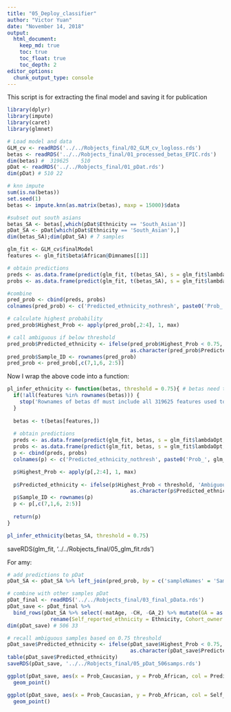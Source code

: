 ```yaml
---
title: "05_Deploy_classifier"
author: "Victor Yuan"
date: "November 14, 2018"
output:
  html_document:
    keep_md: true
    toc: true
    toc_float: true
    toc_depth: 2
editor_options: 
  chunk_output_type: console
---
```


This script is for extracting the final model and saving it for publication

```r
library(dplyr)
library(impute)
library(caret)
library(glmnet)

# Load model and data
GLM_cv <- readRDS('../../Robjects_final/02_GLM_cv_logloss.rds')
betas <- readRDS('../../Robjects_final/01_processed_betas_EPIC.rds') 
dim(betas) #  319625    510
pDat <- readRDS('../../Robjects_final/01_pDat.rds')
dim(pDat) # 510 22

# knn impute
sum(is.na(betas))
set.seed(1)
betas <- impute.knn(as.matrix(betas), maxp = 15000)$data

#subset out south asians
betas_SA <- betas[,which(pDat$Ethnicity == 'South_Asian')]
pDat_SA <- pDat[which(pDat$Ethnicity == 'South_Asian'),]
dim(betas_SA);dim(pDat_SA) # 7 samples

glm_fit <- GLM_cv$finalModel
features <- glm_fit$beta$African@Dimnames[[1]]

# obtain predictions
preds <- as.data.frame(predict(glm_fit, t(betas_SA), s = glm_fit$lambdaOpt, type = 'class'))
probs <- as.data.frame(predict(glm_fit, t(betas_SA), s = glm_fit$lambdaOpt, type = 'response'))

#combine
pred_prob <- cbind(preds, probs)
colnames(pred_prob) <- c('Predicted_ethnicity_nothresh', paste0('Prob_', glm_fit$classnames))

# calculate highest probability
pred_prob$Highest_Prob <- apply(pred_prob[,2:4], 1, max)

# call ambiguous if below threshold
pred_prob$Predicted_ethnicity <- ifelse(pred_prob$Highest_Prob < 0.75, 'Ambiguous', 
                                        as.character(pred_prob$Predicted_ethnicity_nothresh))
pred_prob$Sample_ID <- rownames(pred_prob)
pred_prob <- pred_prob[,c(7,1,6, 2:5)]
```

Now I wrap the above code into a function:

```r
pl_infer_ethnicity <- function(betas, threshold = 0.75){ # betas need to be in the form of samples in columns
  if(!all(features %in% rownames(betas))) {
    stop('Rownames of betas df must include all 319625 features used to fit classifier.')
  }
  
  betas <- t(betas[features,])
  
  # obtain predictions
  preds <- as.data.frame(predict(glm_fit, betas, s = glm_fit$lambdaOpt, type = 'class'))
  probs <- as.data.frame(predict(glm_fit, betas, s = glm_fit$lambdaOpt, type = 'response'))
  p <- cbind(preds, probs)
  colnames(p) <- c('Predicted_ethnicity_nothresh', paste0('Prob_', glm_fit$classnames))

  p$Highest_Prob <- apply(p[,2:4], 1, max)
  
  p$Predicted_ethnicity <- ifelse(p$Highest_Prob < threshold, 'Ambiguous', 
                                        as.character(p$Predicted_ethnicity_nothresh))
  p$Sample_ID <- rownames(p)
  p <- p[,c(7,1,6, 2:5)]
  
  return(p)
}

pl_infer_ethnicity(betas_SA, threshold = 0.75)
```

saveRDS(glm_fit, '../../Robjects_final/05_glm_fit.rds')

For amy:

```r
# add predictions to pDat
pDat_SA <- pDat_SA %>% left_join(pred_prob, by = c('sampleNames' = 'Sample_ID'))

# combine with other samples pDat
pDat_final <- readRDS('../../Robjects_final/03_final_pData.rds')
pDat_save <- pDat_final %>% 
  bind_rows(pDat_SA %>% select(-matAge, -CH, -GA_2) %>% mutate(GA = as.numeric(GA)) %>%
              rename(Self_reported_ethnicity = Ethnicity, Cohort_owner = Dataset))
dim(pDat_save) # 506 33

# recall ambiguous samples based on 0.75 threshold
pDat_save$Predicted_ethnicity <- ifelse(pDat_save$Highest_Prob < 0.75, 'Ambiguous', 
                                        as.character(pDat_save$Predicted_ethnicity))
table(pDat_save$Predicted_ethnicity)
saveRDS(pDat_save, '../../Robjects_final/05_pDat_506samps.rds')

ggplot(pDat_save, aes(x = Prob_Caucasian, y = Prob_African, col = Predicted_ethnicity)) +
  geom_point()

ggplot(pDat_save, aes(x = Prob_Caucasian, y = Prob_African, col = Self_reported_ethnicity)) +
  geom_point()
```

